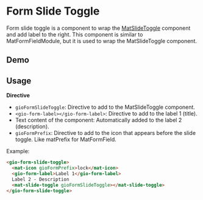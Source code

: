 
<Meta title="Components / Form Slide Toggle / README" />

# Form Slide Toggle

Form slide toggle is a component to wrap the [MatSlideToggle](https://material.angular.io/components/slide-toggle/overview) component and add label to the right.
This component is similar to MatFormFieldModule, but it is used to wrap the MatSlideToggle component.

## Demo

<Story id="components-form-slide-toggle--with-label-1-and-label-2"/>

## Usage

**Directive**
 - `gioFormSlideToggle`: Directive to add to the MatSlideToggle component.
 - `<gio-form-label></gio-form-label>`: Directive to add to the label 1 (title).
 - Text content of the component: Automatically added to the label 2 (description).
 - `gioFormPrefix`: Directive to add to the icon that appears before the slide toggle. Like matPrefix for MatFormField.

Example:

```html
<gio-form-slide-toggle>
  <mat-icon gioFormPrefix>lock</mat-icon>
  <gio-form-label>Label 1</gio-form-label>
  Label 2 - Description
  <mat-slide-toggle gioFormSlideToggle></mat-slide-toggle>
</gio-form-slide-toggle>
```
